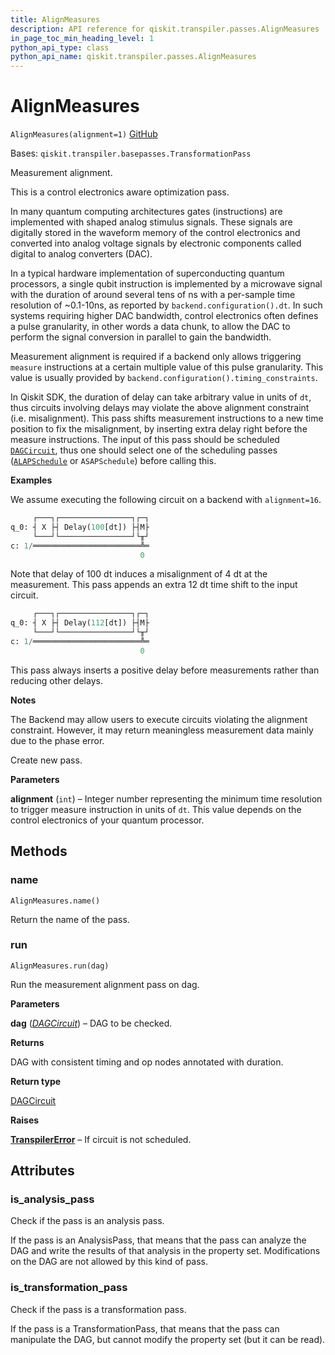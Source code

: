 ```yaml
---
title: AlignMeasures
description: API reference for qiskit.transpiler.passes.AlignMeasures
in_page_toc_min_heading_level: 1
python_api_type: class
python_api_name: qiskit.transpiler.passes.AlignMeasures
---
```


# AlignMeasures

<span id="qiskit.transpiler.passes.AlignMeasures" />

`AlignMeasures(alignment=1)` [GitHub](https://github.com/qiskit/qiskit/tree/stable/0.19/qiskit/transpiler/passes/scheduling/instruction_alignment.py "view source code")

Bases: `qiskit.transpiler.basepasses.TransformationPass`

Measurement alignment.

This is a control electronics aware optimization pass.

In many quantum computing architectures gates (instructions) are implemented with shaped analog stimulus signals. These signals are digitally stored in the waveform memory of the control electronics and converted into analog voltage signals by electronic components called digital to analog converters (DAC).

In a typical hardware implementation of superconducting quantum processors, a single qubit instruction is implemented by a microwave signal with the duration of around several tens of ns with a per-sample time resolution of \~0.1-10ns, as reported by `backend.configuration().dt`. In such systems requiring higher DAC bandwidth, control electronics often defines a pulse granularity, in other words a data chunk, to allow the DAC to perform the signal conversion in parallel to gain the bandwidth.

Measurement alignment is required if a backend only allows triggering `measure` instructions at a certain multiple value of this pulse granularity. This value is usually provided by `backend.configuration().timing_constraints`.

In Qiskit SDK, the duration of delay can take arbitrary value in units of `dt`, thus circuits involving delays may violate the above alignment constraint (i.e. misalignment). This pass shifts measurement instructions to a new time position to fix the misalignment, by inserting extra delay right before the measure instructions. The input of this pass should be scheduled [`DAGCircuit`](qiskit.dagcircuit.DAGCircuit "qiskit.dagcircuit.DAGCircuit"), thus one should select one of the scheduling passes ([`ALAPSchedule`](qiskit.transpiler.passes.ALAPSchedule "qiskit.transpiler.passes.ALAPSchedule") or `ASAPSchedule`) before calling this.

**Examples**

We assume executing the following circuit on a backend with `alignment=16`.

```python
     ┌───┐┌────────────────┐┌─┐
q_0: ┤ X ├┤ Delay(100[dt]) ├┤M├
     └───┘└────────────────┘└╥┘
c: 1/════════════════════════╩═
                             0
```

Note that delay of 100 dt induces a misalignment of 4 dt at the measurement. This pass appends an extra 12 dt time shift to the input circuit.

```python
     ┌───┐┌────────────────┐┌─┐
q_0: ┤ X ├┤ Delay(112[dt]) ├┤M├
     └───┘└────────────────┘└╥┘
c: 1/════════════════════════╩═
                             0
```

This pass always inserts a positive delay before measurements rather than reducing other delays.

**Notes**

The Backend may allow users to execute circuits violating the alignment constraint. However, it may return meaningless measurement data mainly due to the phase error.

Create new pass.

**Parameters**

**alignment** (`int`) – Integer number representing the minimum time resolution to trigger measure instruction in units of `dt`. This value depends on the control electronics of your quantum processor.

## Methods

### name

<span id="qiskit.transpiler.passes.AlignMeasures.name" />

`AlignMeasures.name()`

Return the name of the pass.

### run

<span id="qiskit.transpiler.passes.AlignMeasures.run" />

`AlignMeasures.run(dag)`

Run the measurement alignment pass on dag.

**Parameters**

**dag** ([*DAGCircuit*](qiskit.dagcircuit.DAGCircuit "qiskit.dagcircuit.DAGCircuit")) – DAG to be checked.

**Returns**

DAG with consistent timing and op nodes annotated with duration.

**Return type**

[DAGCircuit](qiskit.dagcircuit.DAGCircuit "qiskit.dagcircuit.DAGCircuit")

**Raises**

[**TranspilerError**](qiskit.transpiler.TranspilerError "qiskit.transpiler.TranspilerError") – If circuit is not scheduled.

## Attributes

<span id="qiskit.transpiler.passes.AlignMeasures.is_analysis_pass" />

### is\_analysis\_pass

Check if the pass is an analysis pass.

If the pass is an AnalysisPass, that means that the pass can analyze the DAG and write the results of that analysis in the property set. Modifications on the DAG are not allowed by this kind of pass.

<span id="qiskit.transpiler.passes.AlignMeasures.is_transformation_pass" />

### is\_transformation\_pass

Check if the pass is a transformation pass.

If the pass is a TransformationPass, that means that the pass can manipulate the DAG, but cannot modify the property set (but it can be read).

